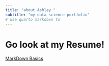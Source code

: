 ```yaml
---
title: "about Ashley "
subtitle: "my data science portfolio"
# use quarto markdown to 
---
```


# Go look at my Resume!


[MarkDown Basics](https://quarto.org/docs/authoring/markdown-basics.html#links-images)

